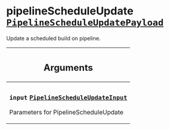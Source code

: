 <!--
  _____   ____    _   _  ____ _______   ______ _____ _____ _______
  |  __  / __   |  | |/ __ __   __| |  ____|  __ _   _|__   __|
  | |  | | |  | | |  | | |  | | | |    | |__  | |  | || |    | |
  | |  | | |  | | | . ` | |  | | | |    |  __| | |  | || |    | |
  | |__| | |__| | | |  | |__| | | |    | |____| |__| || |_   | |
  |_____/ ____/  |_| _|____/  |_|    |______|_____/_____|  |_|
  This file is auto-generated by script/generate_graphql_api_content.sh,
  please build the schema.json by running `rails api:graph:export`
  with https://github.com/buildkite/buildkite/,
  replace the content in data/graphql_data_schema.json
  and run the generation script `./scripts/generate-graphql-api-content.sh`.
-->
<!-- vale off -->

<h1 class="has-pills" data-algolia-exclude>
  pipelineScheduleUpdate
  <a href="/docs/apis/graphql/schemas/object/pipelinescheduleupdatepayload" class="pill pill--object pill--normal-case pill--large" title="Go to OBJECT PipelineScheduleUpdatePayload"><code>PipelineScheduleUpdatePayload</code></a>

</h1>
<!-- vale on -->

<p>Update a scheduled build on pipeline.</p>

<table class="responsive-table responsive-table--single-column-rows">
  <thead>
    <th>
      <h2 data-algolia-exclude>Arguments</h2>
    </th>
  </thead>
  <tbody>
    <tr>
      <td>
        <h3 class="is-small has-pills">
          <code>input</code>
          <a
            href="/docs/apis/graphql/schemas/input_object/pipelinescheduleupdateinput"
            class="pill pill--input_object pill--normal-case pill--medium"
            title="Go to INPUT_OBJECT PipelineScheduleUpdateInput"
          >
            <code>PipelineScheduleUpdateInput</code>
          </a>
        </h3>
        <p>Parameters for PipelineScheduleUpdate</p>
      </td>
    </tr>
  </tbody>
</table>
